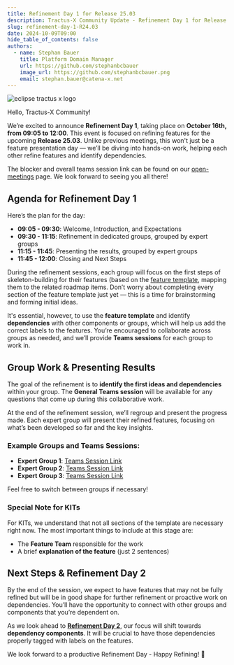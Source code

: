 ```yaml
---
title: Refinement Day 1 for Release 25.03
description: Tractus-X Community Update - Refinement Day 1 for Release 25.03
slug: refinement-day-1-R24.03
date: 2024-10-09T09:00
hide_table_of_contents: false
authors:
  - name: Stephan Bauer
    title: Platform Domain Manager
    url: https://github.com/stephanbcbauer
    image_url: https://github.com/stephanbcbauer.png
    email: stephan.bauer@catena-x.net
---
```



![eclipse tractus x logo](@site/static/img/Tractus-X_openplanning.png)

Hello, Tractus-X Community!

We’re excited to announce **Refinement Day 1**, taking place on **October 16th, from 09:05 to 12:00**. This event is focused on refining features for the
upcoming **Release 25.03**. Unlike previous meetings, this won't just be a feature presentation day — we’ll be diving into hands-on work, helping each other
refine features and identify dependencies.

The blocker and overall teams session link can be found on our [open-meetings](https://eclipse-tractusx.github.io/community/open-meetings#Refinement%20Day%201%20-%20Release%2025.03) page. We look forward to seeing you all there!

<!--truncate-->

## Agenda for Refinement Day 1

Here’s the plan for the day:
- **09:05 - 09:30**: Welcome, Introduction, and Expectations
- **09:30 - 11:15**: Refinement in dedicated groups, grouped by expert groups
- **11:15 - 11:45**: Presenting the results, grouped by expert groups
- **11:45 - 12:00**: Closing and Next Steps

During the refinement sessions, each group will focus on the first steps of skeleton-building for their features (based on the [feature template](https://github.com/eclipse-tractusx/sig-release/issues/new?assignees=&labels=&projects=&template=1_feature_template.md),
mapping them to the related roadmap items. Don’t worry about completing every section of the feature template just yet — this is a time for brainstorming and forming initial ideas.

It's essential, however, to use the **feature template** and identify **dependencies** with other components or groups, which will help us add the correct labels to the features.
You’re encouraged to collaborate across groups as needed, and we’ll provide **Teams sessions** for each group to work in.

## Group Work & Presenting Results

The goal of the refinement is to **identify the first ideas and dependencies** within your group. The **General Teams session** will be available for any questions that come up during this collaborative work.

At the end of the refinement session, we’ll regroup and present the progress made. Each expert group will present their refined features, focusing on what’s been developed so far and the key insights.

### Example Groups and Teams Sessions:
- **Expert Group 1**: [Teams Session Link](#)
- **Expert Group 2**: [Teams Session Link](#)
- **Expert Group 3**: [Teams Session Link](#)

Feel free to switch between groups if necessary!

### Special Note for KITs

For KITs, we understand that not all sections of the template are necessary right now. The most important things to include at this stage are:
- The **Feature Team** responsible for the work
- A brief **explanation of the feature** (just 2 sentences)

## Next Steps & Refinement Day 2

By the end of the session, we expect to have features that may not be fully refined but will be in good shape for further refinement or proactive work on dependencies. You’ll have the opportunity
to connect with other groups and components that you’re dependent on.

As we look ahead to **[Refinement Day 2](https://eclipse-tractusx.github.io/community/open-meetings#Refinement%20Day%202%20-%20Release%2025.03)**, our focus will shift towards **dependency components**. It will be crucial to have those dependencies properly tagged with labels on the features.

We look forward to a productive Refinement Day - Happy Refining! 🚀

